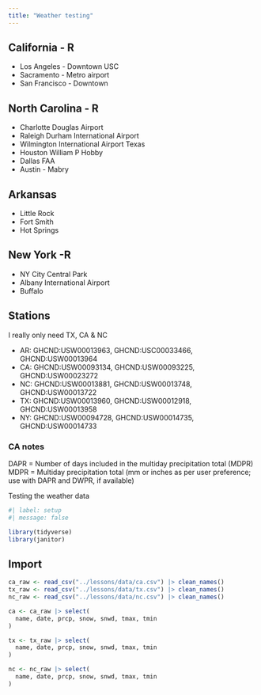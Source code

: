 ```yaml
---
title: "Weather testing"
---
```



## California - R
- Los Angeles - Downtown USC
- Sacramento - Metro airport
- San Francisco - Downtown

## North Carolina - R
- Charlotte Douglas Airport
- Raleigh Durham International Airport
- Wilmington International Airport
Texas
- Houston William P Hobby
- Dallas FAA
- Austin - Mabry

## Arkansas
- Little Rock
- Fort Smith
- Hot Springs

## New York -R
- NY City Central Park
- Albany International Airport
- Buffalo

## Stations

I really only need TX, CA & NC

- AR: GHCND:USW00013963, GHCND:USC00033466, GHCND:USW00013964
- CA: GHCND:USW00093134, GHCND:USW00093225, GHCND:USW00023272
- NC: GHCND:USW00013881, GHCND:USW00013748, GHCND:USW00013722
- TX: GHCND:USW00013960, GHCND:USW00012918, GHCND:USW00013958
- NY: GHCND:USW00094728, GHCND:USW00014735, GHCND:USW00014733

### CA notes

DAPR = Number of days included in the multiday precipitation total (MDPR)
MDPR = Multiday precipitation total (mm or inches as per user preference; use with DAPR and DWPR, if available)

Testing the weather data

```r
#| label: setup
#| message: false

library(tidyverse)
library(janitor)
```

## Import

```r
ca_raw <- read_csv("../lessons/data/ca.csv") |> clean_names()
tx_raw <- read_csv("../lessons/data/tx.csv") |> clean_names()
nc_raw <- read_csv("../lessons/data/nc.csv") |> clean_names()
```



```r
ca <- ca_raw |> select(
  name, date, prcp, snow, snwd, tmax, tmin
)

tx <- tx_raw |> select(
  name, date, prcp, snow, snwd, tmax, tmin
)

nc <- nc_raw |> select(
  name, date, prcp, snow, snwd, tmax, tmin
)


```

